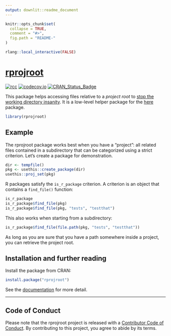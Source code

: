 ```yaml
---
output: downlit::readme_document
---
```


<!-- README.md is generated from README.Rmd. Please edit that file -->

```r
knitr::opts_chunk$set(
  collapse = TRUE,
  comment = "#>",
  fig.path = "README-"
)

rlang::local_interactive(FALSE)
```

# [rprojroot](https://r-lib.github.io/rprojroot)

<!-- badges: start -->
[![rcc](https://github.com/r-lib/rprojroot/workflows/rcc/badge.svg)](https://github.com/r-lib/rprojroot/actions)
[![codecov.io](https://codecov.io/github/r-lib/rprojroot/coverage.svg?branch=master)](https://codecov.io/github/r-lib/rprojroot?branch=master)
[![CRAN_Status_Badge](https://www.r-pkg.org/badges/version/rprojroot)](https://cran.r-project.org/package=rprojroot)
<!-- badges: end -->

This package helps accessing files relative to a *project root* to [stop the working directory insanity](https://gist.github.com/jennybc/362f52446fe1ebc4c49f).
It is a low-level helper package for the [here](https://here.r-lib.org/) package.

```r
library(rprojroot)
```


## Example

The rprojroot package works best when you have a "project": all related files contained in a subdirectory that can be categorized using a strict criterion.
Let's create a package for demonstration.

```r
dir <- tempfile()
pkg <- usethis::create_package(dir)
usethis::proj_set(pkg)
```

R packages satisfy the `is_r_package` criterion.
A criterion is an object that contains a `find_file()` function:

```r
is_r_package
is_r_package$find_file(pkg)
is_r_package$find_file(pkg, "tests", "testthat")
```

This also works when starting from a subdirectory:

```r
is_r_package$find_file(file.path(pkg, "tests", "testthat"))
```

As long as you are sure that you have a path somewhere inside a project, you can retrieve the project root.


## Installation and further reading

Install the package from CRAN:

``` r
install.package("rprojroot")
```

See the [documentation](https://r-lib.github.io/rprojroot/articles/rprojroot.html) for more detail.

---

## Code of Conduct

Please note that the rprojroot project is released with a [Contributor Code of Conduct](https://rprojroot.r-lib.org/CODE_OF_CONDUCT.html).
By contributing to this project, you agree to abide by its terms.
